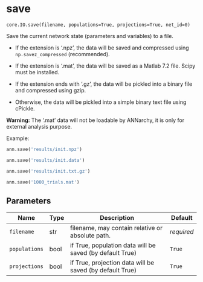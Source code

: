 # save { #ANNarchy.core.IO.save }

`core.IO.save(filename, populations=True, projections=True, net_id=0)`

Save the current network state (parameters and variables) to a file.

* If the extension is '.npz', the data will be saved and compressed using `np.savez_compressed` (recommended).

* If the extension is '.mat', the data will be saved as a Matlab 7.2 file. Scipy must be installed.

* If the extension ends with '.gz', the data will be pickled into a binary file and compressed using gzip.

* Otherwise, the data will be pickled into a simple binary text file using cPickle.

**Warning:** The '.mat' data will not be loadable by ANNarchy, it is only for external analysis purpose.

Example:

```python
ann.save('results/init.npz')

ann.save('results/init.data')

ann.save('results/init.txt.gz')

ann.save('1000_trials.mat')
```

## Parameters

| Name          | Type   | Description                                              | Default    |
|---------------|--------|----------------------------------------------------------|------------|
| `filename`    | str    | filename, may contain relative or absolute path.         | _required_ |
| `populations` | bool   | if True, population data will be saved (by default True) | `True`     |
| `projections` | bool   | if True, projection data will be saved (by default True) | `True`     |